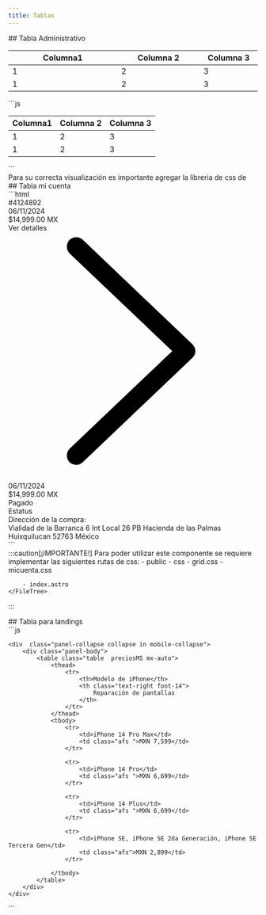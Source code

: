 ```yaml
---
title: Tablas
---
```




<BoostrapJquery/>
## Tabla Administrativo
<div class="tablas ftable">
  <Card title='Tabla administrativo'>
<div class="bg-white">
        <table class="display table table-striped table-hover" style="width: 100%;">
            <thead>
                <tr>
                    <th class="sorting" style="width: 505px;">Columna1</th>
                    <th class="sorting" style="width: 346px;">Columna 2</th>
                    <th class="sorting"  style="width: 178px;">Columna 3</th>
                </tr>
            </thead>
            <tbody class="cuperotb">
                <tr class="odd">
                    <td>1</td>
                    <td>2</td>
                    <td>3</td>
                </tr>
                <tr class="even">
                    <td>1</td>
                    <td>2</td>
                    <td>3</td>
                </tr>
            </tbody>
        </table>
</div>
```js
<table class="display table table-striped table-hover dataTable " >
    <thead>
        <tr>
            <th class="sorting">Columna1</th>
            <th class="sorting">Columna 2</th>
             <th class="sorting">Columna 3</th>
        </tr>
    </thead>
    <tbody class="cuperotb">
        <tr class="odd">
            <td>1</td>
            <td>2</td>
            <td>3</td>
        </tr>
        <tr class="even">
            <td>1</td>
            <td>2</td>
            <td>3</td>
        </tr>
    </tbody>
</table>
```
  <Aside>Para su correcta visualización es importante agregar la libreria de css de <Badge text="bootstrap-min.css" variant="note" /></Aside>
  </Card>

</div>

<div class="tablas">
## Tabla mi cuenta
  <Card title='Tabla mi cuenta cx'>
  <div class="bg-white">
    <Tablamicuenta/>
    </div>
```html
<div class="row BTableGrey">
    <div class="col-lg-3 col-md-3 col-sm-3 ">
        <span class="mediumfont">#4124892</span>
    </div>
    <div class="col-lg-3 col-md-3 col-sm-2 text-center v-hident">
        <span class="mediumfont">06/11/2024</span>
    </div>
    <div class="col-lg-3 col-md-3 col-sm-3 text-center v-hident">
        <span class="mediumfont">$14,999.00 MX</span>
    </div>
    <div class="col-lg-3 col-md-3 col-sm-4 text-center">
        <a data-id="4124892" class="btnDetallesPedido" style="cursor:pointer">
            <span class="mediumfont ">Ver detalles</span>
            <svg class="flechaazul" viewBox="0 0 16 16" fill="none" xmlns="http://www.w3.org/2000/svg">
                <path d="M12 7.63221C12 7.71991 11.9825 7.80177 11.9474 7.87778C11.9123 7.94794 11.8626 8.01518 11.7983 8.0795L4.79076 14.745C4.67382 14.8678 4.52765 14.9291 4.35224 14.9291C4.247 14.9291 4.1476 14.9028 4.05405 14.8502C3.9605 14.7976 3.88741 14.7245 3.83479 14.631C3.78217 14.5433 3.75586 14.4409 3.75586 14.324C3.75586 14.1661 3.81141 14.0258 3.9225 13.903L10.5178 7.63221L3.9225 1.3614C3.81141 1.23861 3.75586 1.09829 3.75586 0.940421C3.75586 0.823483 3.78217 0.721162 3.83479 0.633458C3.88741 0.539908 3.9605 0.466822 4.05405 0.414199C4.1476 0.361577 4.247 0.335266 4.35224 0.335266C4.52765 0.335266 4.67382 0.393735 4.79076 0.510673L11.7983 7.18492C11.8626 7.24924 11.9123 7.3194 11.9474 7.39541C11.9825 7.46557 12 7.5445 12 7.63221Z" fill="black"></path>
            </svg>
        </a>
    </div>
    <div class="row BTableContent table-none">
        <div class="col-lg-12  mb-2">
            <span class="mediumfont">06/11/2024</span>
        </div>
        <div class="col-lg-12  mb-2">
            <span>$14,999.00 MX</span>
        </div>
    </div>
    <div class="row BTableContent">
        <div class="col-lg-4 col-md-4 col-sm-4 col-w-100  mb-2">
            <span class="mediumfont">Pagado</span><br>
        </div>
        <div class="col-lg-4 col-md-4 col-sm-3 col-w-100  mb-2">
            <span class="mediumfont">Estatus</span>
        </div>
        <div class="col-lg-1 col-md-1 col-sm-1"></div>
        <div class="col-lg-3 col-md-3 col-sm-4 col-w-100  mb-2">
            <span class="mediumfont">Dirección de la compra:</span><br>
            <span>Vialidad de la Barranca 6 Int Local 26 PB Hacienda de las Palmas Huixquilucan 52763 México </span>
        </div> 
    </div>  
</div>
```
  
  </Card>

</div>
<div class="inputs">
:::caution[¡IMPORTANTE!]
    Para poder utilizar este componente se requiere implementar las  siguientes rutas de css:
    <FileTree>
        - public
            - css
                - grid.css
                - micuenta.css
                
        - index.astro
    </FileTree>
   
:::

</div>
## Tabla para landings
<div class="inputs">
<Card title='Tabla que se usa en las landings en cx'>
 <div class="bg-white">
 <Ladingtable/>
 </div>
 ```js
<div class="panel panel-default collapsetable">
   
    <div  class="panel-collapse collapse in mobile-collapse">
        <div class="panel-body">
            <table class="table  preciosMS mx-auto">
                <thead>
                    <tr>
                        <th>Modelo de iPhone</th>
                        <th class="text-right font-14">
                            Reparación de pantallas
                        </th>
                    </tr>
                </thead>
                <tbody>
                    <tr>
                        <td>iPhone 14 Pro Max</td>
                        <td class="afs ">MXN 7,599</td>
                    </tr>

                    <tr>
                        <td>iPhone 14 Pro</td>
                        <td class="afs ">MXN 6,699</td>
                    </tr>

                    <tr>
                        <td>iPhone 14 Plus</td>
                        <td class="afs ">MXN 6,699</td>
                    </tr>

                    <tr>
                        <td>iPhone SE, iPhone SE 2da Generación, iPhone SE Tercera Gen</td>
                        <td class="afs">MXN 2,899</td>
                    </tr>

                </tbody>
            </table>
        </div>
    </div>
</div>
```
</Card>

</div>



